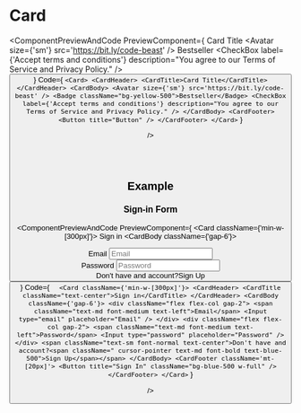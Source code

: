 # Card


<ComponentPreviewAndCode PreviewComponent={
      <Card>
        <CardHeader>
          <CardTitle>Card Title</CardTitle>
        </CardHeader>
        <CardBody>
          <Avatar size={'sm'} src='https://bit.ly/code-beast' />
          <Badge className="bg-yellow-500">Bestseller</Badge>
          <CheckBox
            label={'Accept terms and conditions'}
            description="You agree to our Terms of Service and Privacy Policy."
          />
        </CardBody>
        <CardFooter>
          <Button title="Button" />
        </CardFooter>
      </Card>
} 
Code={
`<Card>
  <CardHeader>
    <CardTitle>Card Title</CardTitle>
  </CardHeader>
  <CardBody>
    <Avatar size={'sm'} src='https://bit.ly/code-beast' />
    <Badge className="bg-yellow-500">Bestseller</Badge>
    <CheckBox
      label={'Accept terms and conditions'}
      description="You agree to our Terms of Service and Privacy Policy."
    />
    </CardBody>
    <CardFooter>
      <Button title="Button" />
    </CardFooter>
</Card>`
}

/>

<br>
</br>

## Example 

### Sign-in Form

<ComponentPreviewAndCode PreviewComponent={
<Card className={'min-w-[300px]'}>
  <CardHeader>
    <CardTitle className="text-center">Sign in</CardTitle>
  </CardHeader>
  <CardBody className={'gap-6'}>
    <div className="flex flex-col gap-2">
      <span className="text-md font-medium text-left">Email</span>
      <Input type="email" placeholder="Email" />
    </div>
    <div className="flex flex-col gap-2">
      <span className="text-md font-medium text-left">Password</span>
      <Input type="password" placeholder="Password" />
    </div>
    <span className="text-sm font-normal text-center">Don't have and account?<span className=" cursor-pointer text-md font-bold text-blue-500">Sign Up</span></span>
  </CardBody>
  <CardFooter className='mt-[20px]'>
     <Button title="Sign In" className="bg-blue-500 w-full" />
  </CardFooter>
</Card>
} 
Code={
` 
<Card className={'min-w-[300px]'}>
  <CardHeader>
    <CardTitle className="text-center">Sign in</CardTitle>
  </CardHeader>
  <CardBody className={'gap-6'}>
    <div className="flex flex-col gap-2">
      <span className="text-md font-medium text-left">Email</span>
      <Input type="email" placeholder="Email" />
    </div>
    <div className="flex flex-col gap-2">
      <span className="text-md font-medium text-left">Password</span>
      <Input type="password" placeholder="Password" />
    </div>
    <span className="text-sm font-normal text-center">Don't have and account?<span className=" cursor-pointer text-md font-bold text-blue-500">Sign Up</span></span>
  </CardBody>
  <CardFooter className='mt-[20px]'>
     <Button title="Sign In" className="bg-blue-500 w-full" />
  </CardFooter>
</Card>`
}

/>


